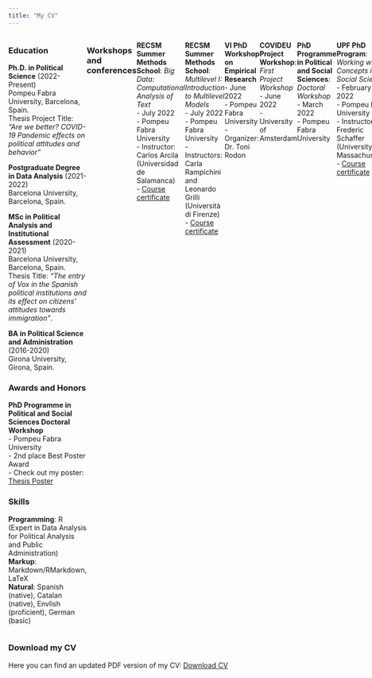 ```yaml
---
title: "My CV"
---
```


::: {style="display: flex;"}
<div>

### Education

**Ph.D. in Political Science** (2022-Present) <br> Pompeu Fabra University, Barcelona, Spain. <br> Thesis Project Title: *"Are we better? COVID-19 Pandemic effects on political attitudes and behavior"*

**Postgraduate Degree in Data Analysis** (2021-2022) <br> Barcelona University, Barcelona, Spain.

**MSc in Political Analysis and Institutional Assessment** (2020-2021) <br> Barcelona University, Barcelona, Spain. <br> Thesis Title: *"The entry of Vox in the Spanish political institutions and its effect on citizens' attitudes towards immigration"*.

**BA in Political Science and Administration** (2016-2020) <br> Girona University, Girona, Spain.

### Awards and Honors

**PhD Programme in Political and Social Sciences Doctoral Workshop** <br> - Pompeu Fabra University <br> - 2nd place Best Poster Award <br> - Check out my poster: <a href="IreneRodriguez_Poster_PhDWorkshop.pdf#" class="download" title="Thesis Poster">Thesis Poster</a>

### Skills

**Programming**: R (Expert in Data Analysis for Political Analysis and Public Administration) <br> **Markup**: Markdown/RMarkdown, LaTeX <br> **Natural**: Spanish (native), Catalan (native), Envlish (proficient), German (basic)

</div>

<div>

### Workshops and conferences

**RECSM Summer Methods School**: *Big Data: Computational Analysis of Text* <br> - July 2022 <br> - Pompeu Fabra University <br> - Instructor: Carlos Arcila (Universidad de Salamanca) <br> - <a href="BigData_Certificate.pdf#" class="download" title="Course certificate">Course certificate</a>

**RECSM Summer Methods School**: *Multilevel I: Introduction to Multilevel Models* <br> - July 2022 <br> - Pompeu Fabra University <br> - Instructors: Carla Rampichini and Leonardo Grilli (Università di Firenze) <br> - <a href="MultilevelI_Certificate.pdf#" class="download" title="Course certificate">Course certificate</a>

**VI PhD Workshop on Empirical Research** <br> - June 2022 <br> - Pompeu Fabra University <br> - Organizer: Dr. Toni Rodon

**COVIDEU Project Workshop**: *First Project Workshop* <br> - June 2022 <br> - University of Amsterdam

**PhD Programme in Political and Social Sciences**: *Doctoral Workshop* <br> - March 2022 <br> - Pompeu Fabra University

**UPF PhD Program**: *Working with Concepts in the Social Sciences* <br> - February 2022 <br> - Pompeu Fabra University <br> - Instructor: Frederic Schaffer (University of Massachussets) <br> - <a href="Concepts_Certificate.pdf#" class="download" title="Course certificate">Course certificate</a>

</div>
:::

### Download my CV

Here you can find an updated PDF version of my CV: <a href="Irene_RodriguezLopez_CV.pdf#" class="download" title="Download CV as PDF">Download CV</a>
